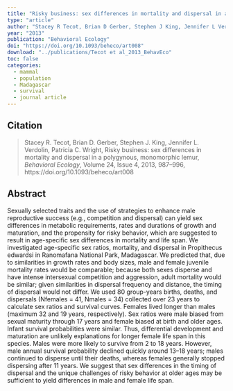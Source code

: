 ```yaml
---
title: "Risky business: sex differences in mortality and dispersal in a polygynous, monomorphic lemur"
type: "article"
author: "Stacey R Tecot, Brian D Gerber, Stephen J King, Jennifer L Verdolin, Patricia C Wright"
year: "2013"
publication: "Behavioral Ecology"
doi: "https://doi.org/10.1093/beheco/art008"
download: "../publications/Tecot et al_2013_BehavEco"
toc: false
categories:
  - mammal
  - population
  - Madagascar
  - survival
  - journal article
---
```


## Citation 

> Stacey R. Tecot, Brian D. Gerber, Stephen J. King, Jennifer L. Verdolin, Patricia C. Wright, Risky business: sex differences in mortality and dispersal in a polygynous, monomorphic lemur, *Behavioral Ecology*, Volume 24, Issue 4, 2013, 987–996, https://doi.org/10.1093/beheco/art008

## Abstract

Sexually selected traits and the use of strategies to enhance male reproductive success (e.g., competition and dispersal) can yield sex differences in metabolic requirements, rates and durations of growth and maturation, and the propensity for risky behavior, which are suggested to result in age-specific sex differences in mortality and life span. We investigated age-specific sex ratios, mortality, and dispersal in Propithecus edwardsi in Ranomafana National Park, Madagascar. We predicted that, due to similarities in growth rates and body sizes, male and female juvenile mortality rates would be comparable; because both sexes disperse and have intense intersexual competition and aggression, adult mortality would be similar; given similarities in dispersal frequency and distance, the timing of dispersal would not differ. We used 80 group-years births, deaths, and dispersals (Nfemales = 41, Nmales = 34) collected over 23 years to calculate sex ratios and survival curves. Females lived longer than males (maximum 32 and 19 years, respectively). Sex ratios were male biased from sexual maturity through 17 years and female biased at birth and older ages. Infant survival probabilities were similar. Thus, differential development and maturation are unlikely explanations for longer female life span in this species. Males were more likely to survive from 2 to 18 years. However, male annual survival probability declined quickly around 13–18 years; males continued to disperse until their deaths, whereas females generally stopped dispersing after 11 years. We suggest that sex differences in the timing of dispersal and the unique challenges of risky behavior at older ages may be sufficient to yield differences in male and female life span.